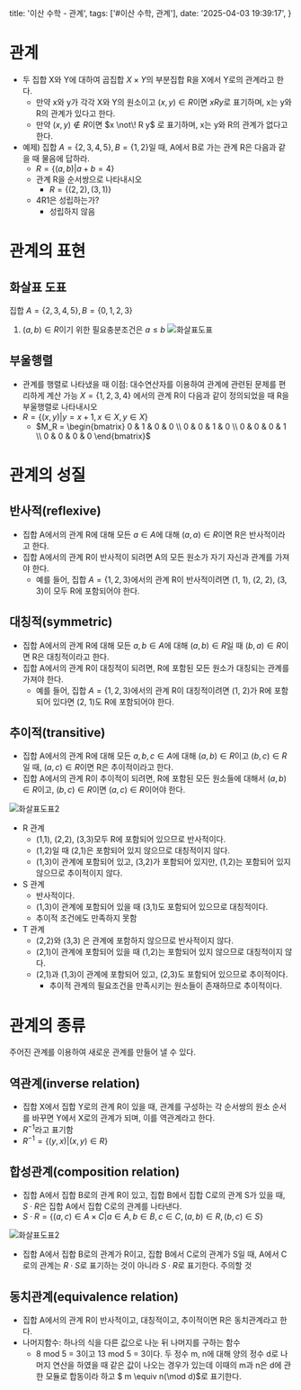   title: '이산 수학 - 관계',
  tags: ['#이산 수학, 관계'],
  date: '2025-04-03 19:39:17',
}


# 관계

- 두 집합 X와 Y에 대하여 곱집합 $X \times Y$의 부분집합 R을 X에서 Y로의 관계라고 한다.
  - 만약 x와 y가 각각 X와 Y의 원소이고 $(x, y) \in R$이면 $xRy$로 표기하며, x는 y와 R의 관계가 있다고 한다.
  - 만약 $(x, y) \notin R$이면 $x \not\! R y$ 로 표기하며, x는 y와 R의 관계가 없다고 한다.
- 예제) 집합 $A = \{2, 3, 4, 5\}, B = \{1, 2\}$일 때, A에서 B로 가는 관계 R은 다음과 같을 때 물음에 답하라.
  - $R = \{(a,b)|a+b = 4\}$
  - 관계 R을 순서쌍으로 나타내시오
    - $R = \{(2,2), (3,1)\}$
  - 4R1은 성립하는가?
    - 성립하지 않음

# 관계의 표현

## 화살표 도표

집합 $A = \{2, 3, 4, 5\}, B = \{0, 1, 2, 3\}$

1. $(a,b) \in R$이기 위한 필요충분조건은 $a \leq b$
   ![화살표도표](https://imagedelivery.net/5LG7d9X3kuXKRQ06TLYDSg/3f2df3f7-145b-446a-ad47-0d1929905c00/public)

## 부울행렬

- 관계를 행렬로 나타냈을 때 이점: 대수연산자를 이용하여 관계에 관련된 문제를 편리하게 계산 가능
  $X = \{1, 2, 3, 4\}$ 에서의 관계 R이 다음과 같이 정의되었을 때 R을 부울행렬로 나타내시오
- $R = \{(x,y)|y = x + 1, x \in X, y \in X\}$
  - $M_R = \begin{bmatrix}
    0 & 1 & 0 & 0 \\
    0 & 0 & 1 & 0 \\
    0 & 0 & 0 & 1 \\
    0 & 0 & 0 & 0
    \end{bmatrix}$

# 관계의 성질

## 반사적(reflexive)

- 집합 A에서의 관계 R에 대해 모든 $a \in A$에 대해 $(a,a) \in R$이면 R은 반사적이라고 한다.
- 집합 A에서의 관계 R이 반사적이 되려면 A의 모든 원소가 자기 자신과 관계를 가져야 한다.
  - 예를 들어, 집합 $A = \{1, 2, 3\}$에서의 관계 R이 반사적이려면 (1, 1), (2, 2), (3, 3)이 모두 R에 포함되어야 한다.

## 대칭적(symmetric)

- 집합 A에서의 관계 R에 대해 모든 $a, b \in A$에 대해 $(a,b) \in R$일 때 $(b, a) \in R$이면 R은 대칭적이라고 한다.
- 집합 A에서의 관계 R이 대칭적이 되려면, R에 포함된 모든 원소가 대칭되는 관계를 가져야 한다.
  - 예를 들어, 집합 $A = \{1, 2, 3\}$에서의 관계 R이 대칭적이려면 (1, 2)가 R에 포함되어 있다면 (2, 1)도 R에 포함되어야 한다.

## 추이적(transitive)

- 집합 A에서의 관계 R에 대해 모든 $a, b, c \in A$에 대해 $(a, b) \in R$이고 $(b, c) \in R$일 때, $(a, c) \in R$이면 R은 추이적이라고 한다.
- 집합 A에서의 관계 R이 추이적이 되려면, R에 포함된 모든 원소들에 대해서 $(a, b) \in R$이고, $(b, c) \in R$이면 $(a, c) \in R$이어야 한다.

![화살표도표2](https://imagedelivery.net/5LG7d9X3kuXKRQ06TLYDSg/82318fcd-80a7-4e82-41fa-95e097361b00/public)

- R 관계
  - (1,1), (2,2), (3,3)모두 R에 포함되어 있으므로 반사적이다.
  - (1,2)일 때 (2,1)은 포함되어 있지 않으므로 대칭적이지 않다.
  - (1,3)이 관계에 포함되어 있고, (3,2)가 포함되어 있지만, (1,2)는 포함되어 있지 않으므로 추이적이지 않다.
- S 관계
  - 반사적이다.
  - (1,3)이 관계에 포함되어 있을 때 (3,1)도 포함되어 있으므로 대칭적이다.
  - 추이적 조건에도 만족하지 못함
- T 관계
  - (2,2)와 (3,3) 은 관계에 포함하지 않으므로 반사적이지 않다.
  - (2,1)이 관계에 포함되어 있을 때 (1,2)는 포함되어 있지 않으므로 대칭적이지 않다.
  - (2,1)과 (1,3)이 관계에 포함되어 있고, (2,3)도 포함되어 있으므로 추이적이다.
    - 추이적 관계의 필요조건을 만족시키는 원소들이 존재하므로 추이적이다.

# 관계의 종류

주어진 관계를 이용하여 새로운 관계를 만들어 낼 수 있다.

## 역관계(inverse relation)

- 집합 X에서 집합 Y로의 관계 R이 있을 때, 관계를 구성하는 각 순서쌍의 원소 순서를 바꾸면 Y에서 X로의 관계가 되며, 이를 역관계라고 한다.
- $R^{-1}$라고 표기함
- $R^{-1} = \{(y, x)|(x, y) \in R\}$

## 합성관계(composition relation)

- 집합 A에서 집합 B로의 관계 R이 있고, 집합 B에서 집합 C로의 관계 S가 있을 때, $S \cdot R$은 집합 A에서 집합 C로의 관계를 나타낸다.
- $S \cdot R = \{(a, c) \in A \times C|a \in A, b \in B, c \in C, (a, b) \in R, (b, c) \in S\}$

![화살표도표2](https://imagedelivery.net/5LG7d9X3kuXKRQ06TLYDSg/93fe8b6b-a546-4fb0-bd7c-fb36d180ef00/public)

- 집합 A에서 집합 B로의 관계가 R이고, 집합 B에서 C로의 관계가 S일 때, A에서 C로의 관계는 $R \cdot S$로 표기하는 것이 아니라 $S \cdot R$로 표기한다. 주의할 것

## 동치관계(equivalence relation)

- 집합 A에서의 관계 R이 반사적이고, 대칭적이고, 추이적이면 R은 동치관계라고 한다.
- 나머지함수: 하나의 식을 다른 값으로 나눈 뒤 나머지를 구하는 함수
  - 8 mod 5 = 3이고 13 mod 5 = 3이다. 두 정수 m, n에 대해 양의 정수 d로 나머지 연산을 하였을 때 같은 값이 나오는 경우가 있는데 이때의 m과 n은 d에 관한 모듈로 합동이라 하고 $ m \equiv n(\mod d)$로 표기한다.
